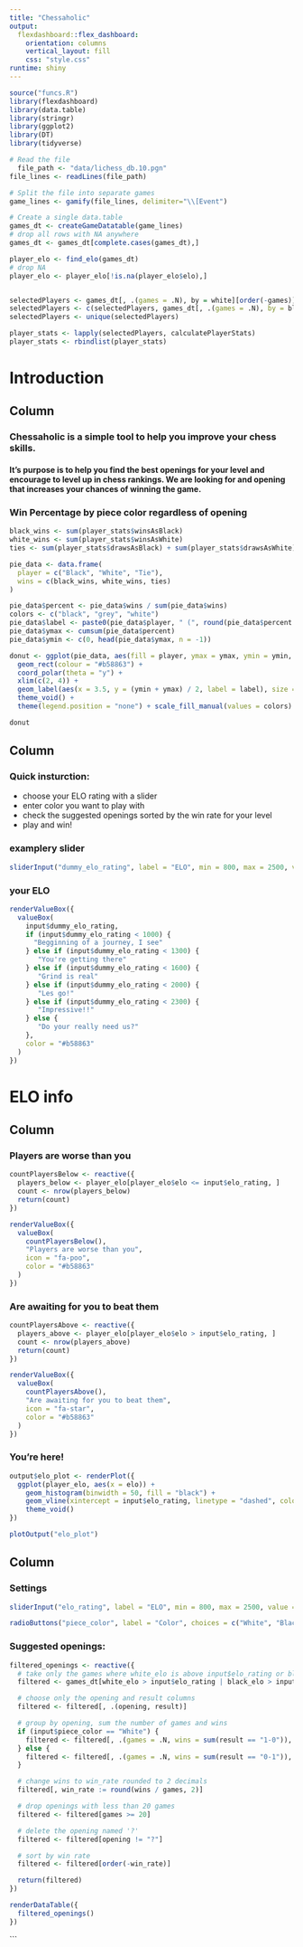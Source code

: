 ```yaml
---
title: "Chessaholic"
output: 
  flexdashboard::flex_dashboard:
    orientation: columns
    vertical_layout: fill
    css: "style.css"
runtime: shiny
---
```



```r

source("funcs.R")
library(flexdashboard)
library(data.table)
library(stringr)
library(ggplot2)
library(DT)
library(tidyverse)

# Read the file
  file_path <- "data/lichess_db.10.pgn"
file_lines <- readLines(file_path)

# Split the file into separate games
game_lines <- gamify(file_lines, delimiter="\\[Event")

# Create a single data.table
games_dt <- createGameDatatable(game_lines)
# drop all rows with NA anywhere
games_dt <- games_dt[complete.cases(games_dt),]

player_elo <- find_elo(games_dt)
# drop NA
player_elo <- player_elo[!is.na(player_elo$elo),]


selectedPlayers <- games_dt[, .(games = .N), by = white][order(-games)][1:50, white]
selectedPlayers <- c(selectedPlayers, games_dt[, .(games = .N), by = black][order(-games)][1:50, black])
selectedPlayers <- unique(selectedPlayers)

player_stats <- lapply(selectedPlayers, calculatePlayerStats)
player_stats <- rbindlist(player_stats)

```



Introduction
=====================================

Column {data-width=600}
-------------------------------------

### Chessaholic is a simple tool to help you improve your chess skills.
#### It's purpose is to help you find the best openings for your level and encourage to level up in chess rankings. We are looking for and opening that increases your chances of winning the game. 

### Win Percentage by piece color regardless of opening

```r

black_wins <- sum(player_stats$winsAsBlack)
white_wins <- sum(player_stats$winsAsWhite)
ties <- sum(player_stats$drawsAsBlack) + sum(player_stats$drawsAsWhite)

pie_data <- data.frame(
  player = c("Black", "White", "Tie"),
  wins = c(black_wins, white_wins, ties)
)

pie_data$percent <- pie_data$wins / sum(pie_data$wins)
colors <- c("black", "grey", "white")
pie_data$label <- paste0(pie_data$player, " (", round(pie_data$percent * 100, 2), "%)")
pie_data$ymax <- cumsum(pie_data$percent)
pie_data$ymin <- c(0, head(pie_data$ymax, n = -1))

donut <- ggplot(pie_data, aes(fill = player, ymax = ymax, ymin = ymin, xmax = 4, xmin = 3)) +
  geom_rect(colour = "#b58863") +
  coord_polar(theta = "y") +
  xlim(c(2, 4)) +
  geom_label(aes(x = 3.5, y = (ymin + ymax) / 2, label = label), size = 4, color = "#684e39") +
  theme_void() +
  theme(legend.position = "none") + scale_fill_manual(values = colors)

donut

```

Column {data-width=450}
-------------------------------------

### Quick insturction:

* choose your ELO rating with a slider
* enter color you want to play with
* check the suggested openings sorted by the win rate for your level
* play and win!

### examplery slider

```r

sliderInput("dummy_elo_rating", label = "ELO", min = 800, max = 2500, value = 1600, step = 50)

```

### your ELO

```r

renderValueBox({
  valueBox(
    input$dummy_elo_rating,
    if (input$dummy_elo_rating < 1000) {
      "Begginning of a journey, I see"
    } else if (input$dummy_elo_rating < 1300) {
       "You're getting there"
    } else if (input$dummy_elo_rating < 1600) {
       "Grind is real"
    } else if (input$dummy_elo_rating < 2000) {
       "Les go!"
    } else if (input$dummy_elo_rating < 2300) {
       "Impressive!!"
    } else {
       "Do your really need us?"
    },
    color = "#b58863"
  )
})

```



ELO info
=====================================  
    
Column {data-width=600}
-------------------------------------
    
### Players are worse than you
    
```r

countPlayersBelow <- reactive({
  players_below <- player_elo[player_elo$elo <= input$elo_rating, ]
  count <- nrow(players_below)
  return(count)
})

renderValueBox({
  valueBox(
    countPlayersBelow(),
    "Players are worse than you",
    icon = "fa-poo",
    color = "#b58863"
  )
})

```


### Are awaiting for you to beat them

```r

countPlayersAbove <- reactive({
  players_above <- player_elo[player_elo$elo > input$elo_rating, ]
  count <- nrow(players_above)
  return(count)
})

renderValueBox({
  valueBox(
    countPlayersAbove(),
    "Are awaiting for you to beat them",
    icon = "fa-star",
    color = "#b58863"
  )
})

```

### You're here!

```r
output$elo_plot <- renderPlot({
  ggplot(player_elo, aes(x = elo)) +
    geom_histogram(binwidth = 50, fill = "black") +
    geom_vline(xintercept = input$elo_rating, linetype = "dashed", color = "red", size = 1.0) +
    theme_void()
})

plotOutput("elo_plot")


```
   
Column {data-width=450}
-------------------------------------

### Settings

```r

sliderInput("elo_rating", label = "ELO", min = 800, max = 2500, value = 1600, step = 50)

radioButtons("piece_color", label = "Color", choices = c("White", "Black"), selected = "White")

```

### Suggested openings:

```r

filtered_openings <- reactive({
  # take only the games where white_elo is above input$elo_rating or black_elo is above input$elo_rating
  filtered <- games_dt[white_elo > input$elo_rating | black_elo > input$elo_rating, ]

  # choose only the opening and result columns
  filtered <- filtered[, .(opening, result)]

  # group by opening, sum the number of games and wins
  if (input$piece_color == "White") {
    filtered <- filtered[, .(games = .N, wins = sum(result == "1-0")), by = opening]
  } else {
    filtered <- filtered[, .(games = .N, wins = sum(result == "0-1")), by = opening]
  }

  # change wins to win_rate rounded to 2 decimals
  filtered[, win_rate := round(wins / games, 2)]

  # drop openings with less than 20 games
  filtered <- filtered[games >= 20]

  # delete the opening named '?'
  filtered <- filtered[opening != "?"]

  # sort by win rate
  filtered <- filtered[order(-win_rate)]

  return(filtered) 
})

renderDataTable({
  filtered_openings()
})

```

```


